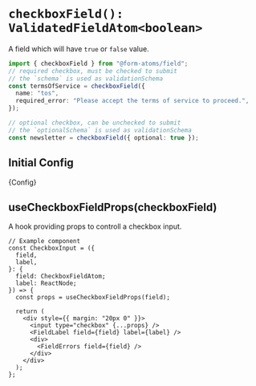 

<Meta title="fields/checkboxField" of={CheckboxStories} />

# `checkboxField(): ValidatedFieldAtom<boolean>`

A field which will have `true` or `false` value.

```ts
import { checkboxField } from "@form-atoms/field";
// required checkbox, must be checked to submit
// the `schema` is used as validationSchema
const termsOfService = checkboxField({
  name: "tos",
  required_error: "Please accept the terms of service to proceed.",
});

// optional checkbox, can be unchecked to submit
// the `optionalSchema` is used as validationSchema
const newsletter = checkboxField({ optional: true });
```

## Initial Config

<Markdown>{Config}</Markdown>

## useCheckboxFieldProps(checkboxField)

A hook providing props to controll a checkbox input.

```tsx
// Example component
const CheckboxInput = ({
  field,
  label,
}: {
  field: CheckboxFieldAtom;
  label: ReactNode;
}) => {
  const props = useCheckboxFieldProps(field);

  return (
    <div style={{ margin: "20px 0" }}>
      <input type="checkbox" {...props} />
      <FieldLabel field={field} label={label} />
      <div>
        <FieldErrors field={field} />
      </div>
    </div>
  );
};
```

<Stories />
